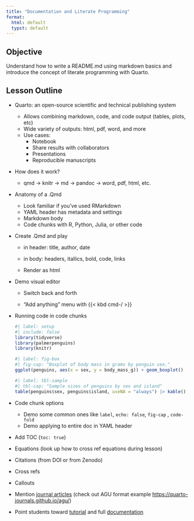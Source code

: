 ```yaml
---
title: "Documentation and Literate Programming"
format: 
  html: default
  typst: default
---
```


## Objective

Understand how to write a README.md using markdown basics and introduce the concept of literate programming with Quarto.

## Lesson Outline

-   Quarto: an open-source scientific and technical publishing system

    -   Allows combining markdown, code, and code output (tables, plots, etc)
    -   Wide variety of outputs: html, pdf, word, and more
    -   Use cases:
        -   Notebook
        -   Share results with collaborators
        -   Presentations
        -   Reproducible manuscripts

-   How does it work?

    -   qmd -\> knitr -\> md -\> pandoc -\> word, pdf, html, etc.

-   Anatomy of a .Qmd

    -   Look familiar if you've used RMarkdown
    -   YAML header has metadata and settings
    -   Markdown body
    -   Code chunks with R, Python, Julia, or other code

-   Create .Qmd and play

    -   in header: title, author, date

    -   in body: headers, itallics, bold, code, links

    -   Render as html

-   Demo visual editor

    -   Switch back and forth

    -   "Add anything" menu with {{< kbd cmd-/ >}}

-   Running code in code chunks

    ``` r
    #| label: setup
    #| include: false
    library(tidyverse)
    library(palmerpenguins)
    library(knitr)
    ```

    ``` r
    #| label: fig-box
    #| fig-cap: "Boxplot of body mass in grams by penguin sex."
    ggplot(penguins, aes(x = sex, y = body_mass_g)) + geom_boxplot()
    ```

    ``` r
    #| label: tbl-sample
    #| tbl-cap: "Sample sizes of penguins by sex and island"
    table(penguins$sex, penguins$island, useNA = "always") |> kable()
    ```

-   Code chunk options

    -   Demo some common ones like `label`, `echo: false`, `fig-cap` , `code-fold`
    -   Demo applying to entire doc in YAML header

-   Add TOC (`toc: true`)

-   Equations (look up how to cross ref equations during lesson)

-   Citations (from DOI or from Zenodo)

-   Cross refs

-   Callouts

-   Mention [journal articles](https://quarto.org/docs/extensions/listing-journals.html) (check out AGU format example <https://quarto-journals.github.io/agu/>)

-   Point students toward [tutorial](https://quarto.org/docs/get-started/hello/rstudio.html) and full [documentation](https://quarto.org/docs/guide/)
